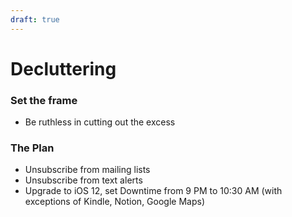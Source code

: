 ```yaml
---
draft: true
---
```


# Decluttering

### Set the frame
- Be ruthless in cutting out the excess


### The Plan
- Unsubscribe from mailing lists
- Unsubscribe from text alerts
- Upgrade to iOS 12, set Downtime from 9 PM to 10:30 AM (with exceptions of Kindle, Notion, Google Maps)


